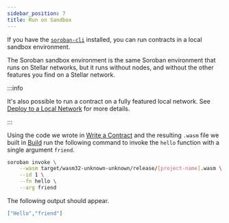```yaml
---
sidebar_position: 7
title: Run on Sandbox
---
```


If you have the [`soroban-cli`] installed, you can run contracts in a local
sandbox environment.

The Soroban sandbox environment is the same Soroban environment that runs on
Stellar networks, but it runs without nodes, and without the other features you
find on a Stellar network.

:::info

It's also possible to run a contract on a fully featured local network.  See
[Deploy to a Local Network] for more details.

:::

Using the code we wrote in [Write a Contract] and the resulting `.wasm` file
we built in [Build] run the following command to invoke the `hello`
function with a single argument `friend`.

```sh
soroban invoke \
    --wasm target/wasm32-unknown-unknown/release/[project-name].wasm \
    --id 1 \
    --fn hello \
    --arg friend
```

The following output should appear.

```json
["Hello","friend"]
```

[Write a Contract]: write-a-contract
[Deploy to a Local Network]: deploy-to-local-network
[Build]: build
[`soroban-cli`]: ../getting-started/setup#install-the-soroban-cli
